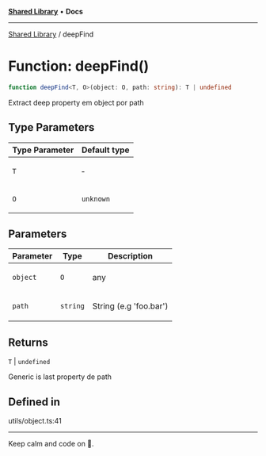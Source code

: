 
<Meta title="Libs/Shared/functions/deepFind" />



[**Shared Library**](/?path=/docs/libs-shared-overview--page) • **Docs**

***

[Shared Library](/?path=/docs/libs-shared-overview--page) / deepFind

# Function: deepFind()

```ts
function deepFind<T, O>(object: O, path: string): T | undefined
```

Extract deep property em object por path

## Type Parameters

<table>
<thead>
<tr>
<th>Type Parameter</th>
<th>Default type</th>
</tr>
</thead>
<tbody>
<tr>
<td>

`T`

</td>
<td>

&hyphen;

</td>
</tr>
<tr>
<td>

`O`

</td>
<td>

`unknown`

</td>
</tr>
</tbody>
</table>

## Parameters

<table>
<thead>
<tr>
<th>Parameter</th>
<th>Type</th>
<th>Description</th>
</tr>
</thead>
<tbody>
<tr>
<td>

`object`

</td>
<td>

`O`

</td>
<td>

any

</td>
</tr>
<tr>
<td>

`path`

</td>
<td>

`string`

</td>
<td>

String (e.g 'foo.bar')

</td>
</tr>
</tbody>
</table>

## Returns

`T` \| `undefined`

Generic is last property de path

## Defined in

utils/object.ts:41


***

Keep calm and code on 🤘.